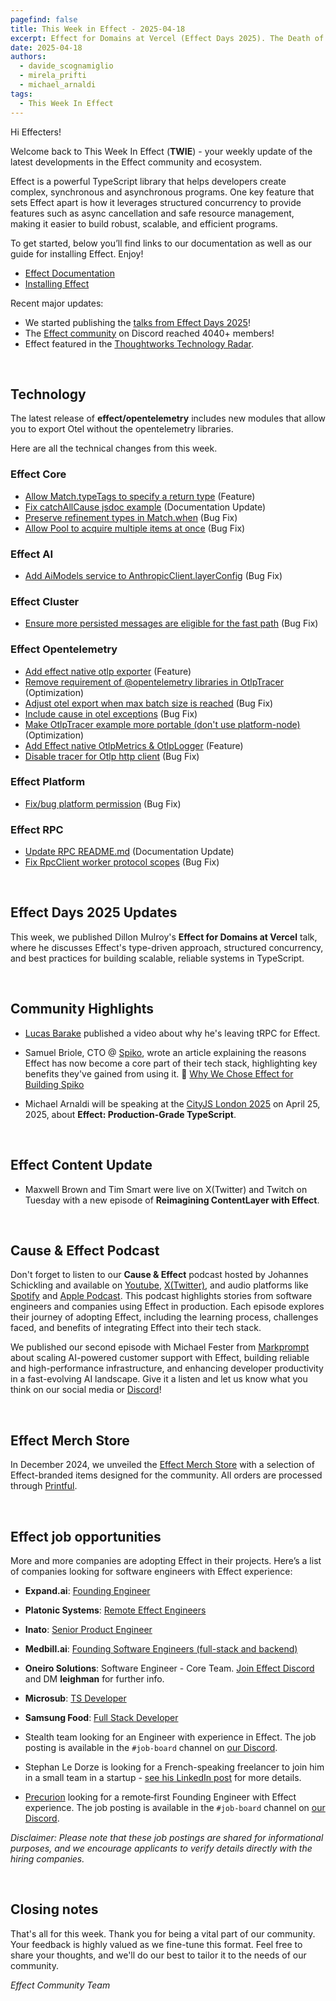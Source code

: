 ```yaml
---
pagefind: false
title: This Week in Effect - 2025-04-18
excerpt: Effect for Domains at Vercel (Effect Days 2025). The Death of tRPC? Effect's HttpApi Library - by Lucas Barake
date: 2025-04-18
authors:
  - davide_scognamiglio
  - mirela_prifti
  - michael_arnaldi
tags:
  - This Week In Effect
---
```



Hi Effecters!

Welcome back to This Week In Effect (**TWIE**) - your weekly update of the latest developments in the Effect community and ecosystem.

Effect is a powerful TypeScript library that helps developers create complex, synchronous and asynchronous programs. One key feature that sets Effect apart is how it leverages structured concurrency to provide features such as async cancellation and safe resource management, making it easier to build robust, scalable, and efficient programs.

To get started, below you’ll find links to our documentation as well as our guide for installing Effect. Enjoy!

- [Effect Documentation](/docs/getting-started/introduction/)
- [Installing Effect](/docs/getting-started/installation/)

Recent major updates:

- We started publishing the [talks from Effect Days 2025](https://www.youtube.com/playlist?list=PLDf3uQLaK2B9bEBZbwMv04e_zSbRNPKH6)! 
- The [Effect community](https://discord.gg/effect-ts) on Discord reached 4040+ members!
- Effect featured in the [Thoughtworks Technology Radar](https://www.thoughtworks.com/radar/languages-and-frameworks/effect).

&nbsp;

## Technology
The latest release of **effect/opentelemetry** includes new modules that allow you to export Otel without the opentelemetry libraries. 
  <Tweet id="1912460966895448529" />

Here are all the technical changes from this week.

### Effect Core
- [Allow Match.typeTags to specify a return type](https://github.com/Effect-TS/effect/pull/4734) (Feature)
- [Fix catchAllCause jsdoc example](https://github.com/Effect-TS/effect/pull/4744) (Documentation Update)
- [Preserve refinement types in Match.when](https://github.com/Effect-TS/effect/pull/4748) (Bug Fix)
- [Allow Pool to acquire multiple items at once](https://github.com/Effect-TS/effect/pull/4756) (Bug Fix)

### Effect AI
- [Add AiModels service to AnthropicClient.layerConfig](https://github.com/Effect-TS/effect/pull/4726) (Bug Fix)

### Effect Cluster
- [Ensure more persisted messages are eligible for the fast path](https://github.com/Effect-TS/effect/pull/4719) (Bug Fix)


### Effect Opentelemetry
- [Add effect native otlp exporter](https://github.com/Effect-TS/effect/pull/4727) (Feature)
- [Remove requirement of @opentelemetry libraries in OtlpTracer](https://github.com/Effect-TS/effect/pull/4729) (Optimization)
- [Adjust otel export when max batch size is reached](https://github.com/Effect-TS/effect/pull/4730) (Bug Fix)
- [Include cause in otel exceptions](https://github.com/Effect-TS/effect/pull/4732) (Bug Fix)
- [Make OtlpTracer example more portable (don't use platform-node)](https://github.com/Effect-TS/effect/pull/4737) (Optimization)
- [Add Effect native OtlpMetrics & OtlpLogger](https://github.com/Effect-TS/effect/pull/4740) (Feature)
- [Disable tracer for Otlp http client](https://github.com/Effect-TS/effect/pull/4760) (Bug Fix)


### Effect Platform
- [Fix/bug platform permission](https://github.com/Effect-TS/effect/pull/4747) (Bug Fix)

### Effect RPC
- [Update RPC README.md](https://github.com/Effect-TS/effect/pull/4725https://github.com/Effect-TS/effect/pull/4725) (Documentation Update)
- [Fix RpcClient worker protocol scopes](https://github.com/Effect-TS/effect/pull/4754) (Bug Fix)

&nbsp;

## Effect Days 2025 Updates

This week, we published Dillon Mulroy's **Effect for Domains at Vercel** talk, where he discusses Effect's type-driven approach, structured concurrency, and best practices for building scalable, reliable systems in TypeScript.
<YouTube
  id="https://www.youtube.com/embed/VZpr91dU03c?si=vAe5BXViL2jHDScm"
  title="Effect for Domains at Vercel | Dillon Mulroy (Effect Days 2025)"
/>


&nbsp;

## Community Highlights

- [Lucas Barake](https://lucas-barake.github.io/) published a video about why he's leaving tRPC for Effect.
  <YouTube
    id="https://www.youtube.com/embed/QtNixeJp6Sg?si=oF7E65a8dgMSTguq"
    title="The Death of tRPC? Effect's HttpApi Library"
  />

- Samuel Briole, CTO @ [Spiko](https://www.spiko.io/), wrote an article explaining the reasons Effect has now become a core part of their tech stack, highlighting key benefits they've gained from using it.
🔗 [Why We Chose Effect for Building Spiko](https://tech.spiko.io/posts/why-we-chose-effect/)

- Michael Arnaldi will be speaking at the [CityJS London 2025](https://london.cityjsconf.org/) on April 25, 2025, about **Effect: Production-Grade TypeScript**.


&nbsp;
## Effect Content Update

- Maxwell Brown and Tim Smart were live on X(Twitter) and Twitch on Tuesday with a new episode of **Reimagining ContentLayer with Effect**.
  <Tweet id="1912460966895448529" />

&nbsp;


## Cause & Effect Podcast

Don't forget to listen to our **Cause & Effect** podcast hosted by Johannes Schickling and available on [Youtube](https://www.youtube.com/@effect-ts), [X(Twitter)](https://x.com/EffectTS_/status/1861446144137531585), and audio platforms like [Spotify](https://open.spotify.com/episode/7Bkn7A8EXnoqWWmI0czAdz) and [Apple Podcast](https://podcasts.apple.com/us/podcast/cause-effect/id1781879869). This podcast highlights stories from software engineers and companies using Effect in production. Each episode explores their journey of adopting Effect, including the learning process, challenges faced, and benefits of integrating Effect into their tech stack.

We published our second episode with Michael Fester from [Markprompt](https://markprompt.com/) about scaling AI-powered customer support with Effect, building reliable and high-performance infrastructure, and enhancing developer productivity in a fast-evolving AI landscape. Give it a listen and let us know what you think on our social media or [Discord](https://discord.gg/effect-ts)!

<YouTube
  id="https://www.youtube.com/embed/8lz9-0y58Jc?si=YsdegK9T-axfe_Vm"
  title="Scaling AI for Customer Support at Markprompt with Effect | Cause & Effect #2"
/>

&nbsp;

## Effect Merch Store

In December 2024, we unveiled the [Effect Merch Store](https://effect.website/merch) with a selection of Effect-branded items designed for the community. All orders are processed through [Printful](https://www.printful.com/).

<Tweet id="1868605126862385238" />

&nbsp;

## Effect job opportunities

More and more companies are adopting Effect in their projects. Here’s a list of companies looking for software engineers with Effect experience:

- **Expand.ai**: [Founding Engineer](https://www.expand.ai/careers/founding-engineer)

- **Platonic Systems**: [Remote Effect Engineers](https://twitter.com/platonicsystems/status/1861470819861311945)

- **Inato**: [Senior Product Engineer](https://jobs.lever.co/inato/2bbbe759-d4ce-4cc4-8267-8bc998189469)

- **Medbill.ai**: [Founding Software Engineers (full-stack and backend)](https://www.linkedin.com/posts/codingtom_medbill-ai-activity-7260092522708762624-N7TH)

- **Oneiro Solutions**: Software Engineer - Core Team. [Join Effect Discord](https://discord.com/channels/795981131316985866/796153351372275743) and DM **leighman** for further info.

- **Microsub**: [TS Developer](https://x.com/0xdownshift/status/1880013835878154510)

- **Samsung Food**: [Full Stack Developer](https://whisk.bamboohr.com/careers/110)

- Stealth team looking for an Engineer with experience in Effect. The job posting is available in the `#job-board` channel on [our Discord](https://discord.com/channels/795981131316985866/796153351372275743/1362610725931061258).

- Stephan Le Dorze is looking for a French-speaking freelancer to join him in a small team in a startup - [see his LinkedIn post](https://www.linkedin.com/posts/stephaneledorze_mission-longue-avec-moi-entre-autre-activity-7310947252741570560-Bqsh/) for more details.

- [Precurion](https://precurion.com/) looking for a remote‑first Founding Engineer with Effect experience. The job posting is available in the `#job-board` channel on [our Discord](https://discord.com/channels/795981131316985866/796153351372275743/1362610725931061258).

_Disclaimer: Please note that these job postings are shared for informational purposes, and we encourage applicants to verify details directly with the hiring companies._

&nbsp;

## Closing notes

That's all for this week. Thank you for being a vital part of our community. Your feedback is highly valued as we fine-tune this format. Feel free to share your thoughts, and we'll do our best to tailor it to the needs of our community.

_Effect Community Team_
